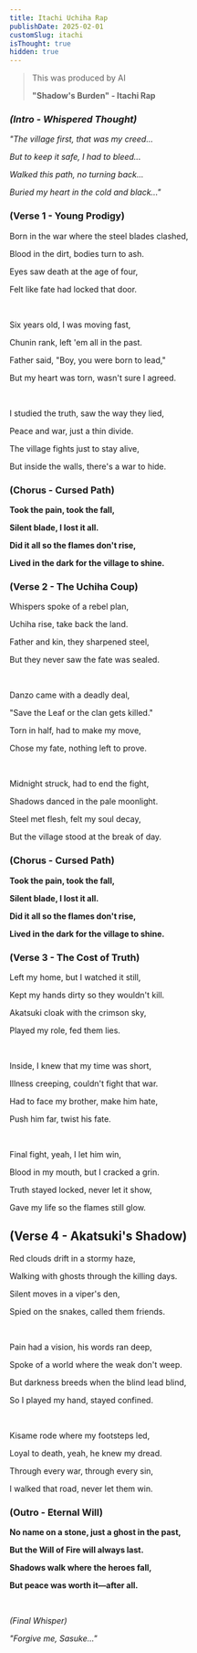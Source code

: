 ```yaml
---
title: Itachi Uchiha Rap
publishDate: 2025-02-01
customSlug: itachi
isThought: true
hidden: true
---
```


> This was produced by AI
>
> **"Shadow's Burden" - Itachi Rap**

###  *(Intro - Whispered Thought)*

*"The village first, that was my creed...*

*But to keep it safe, I had to bleed...*

*Walked this path, no turning back...*

*Buried my heart in the cold and black..."*


### **(Verse 1 - Young Prodigy)**

Born in the war where the steel blades clashed,

Blood in the dirt, bodies turn to ash.

Eyes saw death at the age of four,

Felt like fate had locked that door.

<br />

Six years old, I was moving fast,

Chunin rank, left 'em all in the past.

Father said, "Boy, you were born to lead,"

But my heart was torn, wasn't sure I agreed.

<br />

I studied the truth, saw the way they lied,

Peace and war, just a thin divide.

The village fights just to stay alive,

But inside the walls, there's a war to hide.


### **(Chorus - Cursed Path)**

**Took the pain, took the fall,**

**Silent blade, I lost it all.**

**Did it all so the flames don't rise,**

**Lived in the dark for the village to shine.**


### **(Verse 2 - The Uchiha Coup)**

Whispers spoke of a rebel plan,

Uchiha rise, take back the land.

Father and kin, they sharpened steel,

But they never saw the fate was sealed.

<br/>

Danzo came with a deadly deal,

"Save the Leaf or the clan gets killed."

Torn in half, had to make my move,

Chose my fate, nothing left to prove.

<br/>

Midnight struck, had to end the fight,

Shadows danced in the pale moonlight.

Steel met flesh, felt my soul decay,

But the village stood at the break of day.

### **(Chorus - Cursed Path)**

**Took the pain, took the fall,**

**Silent blade, I lost it all.**

**Did it all so the flames don't rise,**

**Lived in the dark for the village to shine.**


### **(Verse 3 - The Cost of Truth)**

Left my home, but I watched it still,

Kept my hands dirty so they wouldn't kill.

Akatsuki cloak with the crimson sky,

Played my role, fed them lies.

<br/>

Inside, I knew that my time was short,

Illness creeping, couldn't fight that war.

Had to face my brother, make him hate,

Push him far, twist his fate.

<br/>

Final fight, yeah, I let him win,

Blood in my mouth, but I cracked a grin.

Truth stayed locked, never let it show,

Gave my life so the flames still glow.


## (Verse 4 - Akatsuki's Shadow)

Red clouds drift in a stormy haze,

Walking with ghosts through the killing days.

Silent moves in a viper's den,

Spied on the snakes, called them friends.

<br/>

Pain had a vision, his words ran deep,

Spoke of a world where the weak don't weep.

But darkness breeds when the blind lead blind,

So I played my hand, stayed confined.

<br/>

Kisame rode where my footsteps led,

Loyal to death, yeah, he knew my dread.

Through every war, through every sin,

I walked that road, never let them win.

### **(Outro - Eternal Will)**

**No name on a stone, just a ghost in the past,**

**But the Will of Fire will always last.**

**Shadows walk where the heroes fall,**

**But peace was worth it—after all.**

<br/>

*(Final Whisper)*

*"Forgive me, Sasuke…"*

